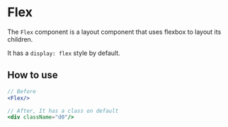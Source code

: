 # Flex

The `Flex` component is a layout component that uses flexbox to layout its children.

It has a `display: flex` style by default.

## How to use

```jsx
// Before
<Flex/>

// After, It has a class on default
<div className="d0"/>
```

